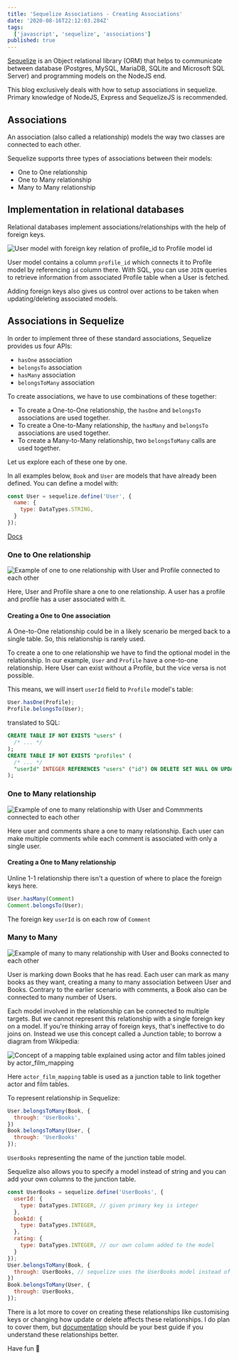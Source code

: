 ```yaml
---
title: 'Sequelize Associations - Creating Associations'
date: '2020-08-16T22:12:03.284Z'
tags:
  ['javascript', 'sequelize', 'associations']
published: true
---
```

[Sequelize](https://sequelize.org/) is an Object relational library (ORM) that helps to communicate between database (Postgres, MySQL, MariaDB, SQLite and Microsoft SQL Server) and programming models on the NodeJS end. 

This blog exclusively deals with how to setup associations in sequelize. Primary knowledge of NodeJS, Express and SequelizeJS is recommended.

## Associations

An association (also called a relationship) models the way two classes are connected to each other. 

Sequelize supports three types of associations between their models:
* One to One relationship
* One to Many relationship
* Many to Many relationship

## Implementation in relational databases

Relational databases implement associations/relationships with the help of foreign keys. 

![User model with foreign key relation of profile_id to Profile model id](./sequelize-associations/foreign-key.png)

User model contains a column `profile_id` which connects it to Profile model by referencing `id` column there. With SQL, you can use `JOIN` queries to retrieve information from associated Profile table when a User is fetched. 

Adding foreign keys also gives us control over actions to be taken when updating/deleting associated models. 

## Associations in Sequelize

In order to implement three of these standard associations, Sequelize provides us four APIs:

* `hasOne` association
* `belongsTo` association
* `hasMany` association
* `belongsToMany` association

To create associations, we have to use combinations of these together:

* To create a One-to-One relationship, the `hasOne` and `belongsTo` associations are used together.
* To create a One-to-Many relationship, the `hasMany` and `belongsTo` associations are used together.
* To create a Many-to-Many relationship, two `belongsToMany` calls are used together.

Let us explore each of these one by one.

In all examples below, `Book` and `User` are models that have already been defined. You can define a model with:

```javascript
const User = sequelize.define('User', {
  name: {
    type: DataTypes.STRING,
  }
});
```
[Docs](https://sequelize.org/master/manual/model-basics.html)

### One to One relationship

![Example of one to one relationship with User and Profile connected to each other](./sequelize-associations/one-to-one.png)

Here, User and Profile share a one to one relationship. A user has a profile and profile has a user associated with it.

#### Creating a One to One association

A One-to-One relationship could be in a likely scenario be merged back to a single table. So, this relationship is rarely used. 

To create a one to one relationship we have to find the optional model in the relationship. In our example, `User` and `Profile` have a one-to-one relationship. Here User can exist without a Profile, but the vice versa is not possible.

This means, we will insert `userId` field to `Profile` model's table:

```javascript
User.hasOne(Profile);
Profile.belongsTo(User);
```

translated to SQL:

```sql
CREATE TABLE IF NOT EXISTS "users" (
  /* ... */
);
CREATE TABLE IF NOT EXISTS "profiles" (
  /* ... */
  "userId" INTEGER REFERENCES "users" ("id") ON DELETE SET NULL ON UPDATE CASCADE
);
```

### One to Many relationship

![Example of one to many relationship with User and Commments connected to each other](./sequelize-associations/one-to-many.png)

Here user and comments share a one to many relationship. Each user can make multiple comments while each comment is associated with only a single user.

#### Creating a One to Many relationship

Unline 1-1 relationship there isn't a question of where to place the foreign keys here. 

```javascript
User.hasMany(Comment)
Comment.belongsTo(User);
```
The foreign key `userId` is on each row of `Comment`

### Many to Many

![Example of many to many relationship with User and Books connected to each other](./sequelize-associations/many-to-many.png)

User is marking down Books that he has read. Each user can mark as many books as they want, creating a many to many association between User and Books. Contrary to the earlier scenario with comments, a Book also can be connected to many number of Users.

Each model involved in the relationship can be connected to multiple targets. But we cannot represent this relationship with a single foreign key on a model. If you're thinking array of foreign keys, that's ineffective to do joins on. Instead we use this concept called a Junction table; to borrow a diagram from Wikipedia:

![Concept of a mapping table explained using actor and film tables joined by actor_film_mapping](https://upload.wikimedia.org/wikipedia/commons/d/d7/Mapping_table_concept.png)

Here `actor_film_mapping` table is used as a junction table to link together actor and film tables.

To represent relationship in Sequelize:

```javascript
User.belongsToMany(Book, {
  through: 'UserBooks',
})
Book.belongsToMany(User, {
  through: 'UserBooks'
});
```
`UserBooks` representing the name of the junction table model. 

Sequelize also allows you to specify a model instead of string and you can add your own columns to the junction table.

```javascript
const UserBooks = sequelize.define('UserBooks', {
  userId: {
    type: DataTypes.INTEGER, // given primary key is integer
  },
  bookId: {
    type: DataTypes.INTEGER, 
  },
  rating: {
    type: DataTypes.INTEGER, // our own column added to the model
  }
});
User.belongsToMany(Book, {
  through: UserBooks, // sequelize uses the UserBooks model instead of creating one.
})
Book.belongsToMany(User, {
  through: UserBooks,
});
```

There is a lot more to cover on creating these relationships like customising keys or changing how update or delete affects these relationships. I do plan to cover them, but [documentation](https://sequelize.org/master/manual/assocs.html) should be your best guide if you understand these relationships better.

Have fun 🎉
